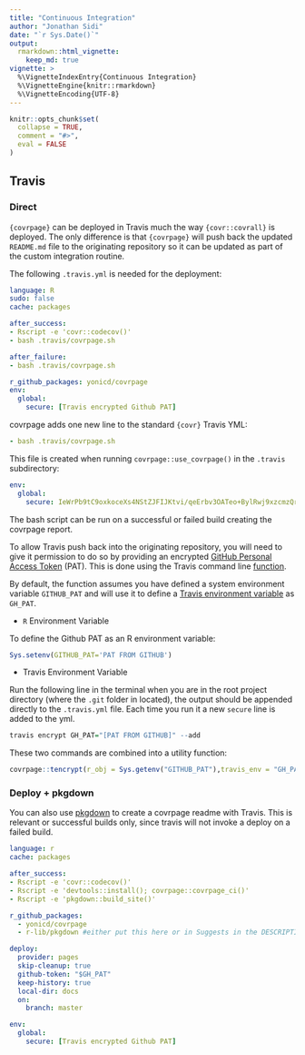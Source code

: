 ```yaml
---
title: "Continuous Integration"
author: "Jonathan Sidi"
date: "`r Sys.Date()`"
output: 
  rmarkdown::html_vignette: 
    keep_md: true
vignette: >
  %\VignetteIndexEntry{Continuous Integration}
  %\VignetteEngine{knitr::rmarkdown}
  %\VignetteEncoding{UTF-8}
---
```


```r
knitr::opts_chunk$set(
  collapse = TRUE,
  comment = "#>",
  eval = FALSE
)
```

## Travis

### Direct

`{covrpage}` can be deployed in Travis much the way `{covr::covrall}` is deployed. The only difference is that `{covrpage}` will push back the updated `README.md` file to the originating repository so it can be updated as part of the custom integration routine. 

The following `.travis.yml` is needed for the deployment:

```yml
language: R
sudo: false
cache: packages

after_success:
- Rscript -e 'covr::codecov()'
- bash .travis/covrpage.sh

after_failure:
- bash .travis/covrpage.sh

r_github_packages: yonicd/covrpage
env:
  global:
    secure: [Travis encrypted Github PAT]

```

covrpage adds one new line to the standard `{covr}` Travis YML:

```yml
- bash .travis/covrpage.sh
```

This file is created when running `covrpage::use_covrpage()` in the `.travis` subdirectory:

```yml
env:
  global:
    secure: IeWrPb9tC9oxkoceXs4NStZJFIJKtvi/qeErbv3OATeo+BylRwj9xzcmzQrV8ps...
```

The bash script can be run on a successful or failed build creating the covrpage report. 

To allow Travis push back into the originating repository, you will need to give it permission to do so by providing an encrypted [GitHub Personal Access Token](https://github.com/settings/tokens) (PAT). This is done using the Travis command line [function](https://docs.travis-ci.com/user/encryption-keys/).

By default, the function assumes you have defined a system environment variable `GITHUB_PAT` and will use it to define a [Travis environment variable](https://docs.travis-ci.com/user/environment-variables/) as `GH_PAT`.

  - `R` Environment Variable

To define the Github PAT as an R environment variable:

```r
Sys.setenv(GITHUB_PAT='PAT FROM GITHUB')
```

  - Travis Environment Variable

Run the following line in the terminal when you are in the root project directory (where the `.git` folder in located), the output should be appended directly to the `.travis.yml` file. Each time you run it a new `secure` line is added to the yml.

```r
travis encrypt GH_PAT="[PAT FROM GITHUB]" --add
```

These two commands are combined into a utility function:

```r
covrpage::tencrypt(r_obj = Sys.getenv("GITHUB_PAT"),travis_env = "GH_PAT",add = TRUE)
```


### Deploy + pkgdown

You can also use [pkgdown](https://www.github.com/r-lib/pkgdown) to create a covrpage readme with Travis. This is relevant or successful builds only, since travis will not invoke a deploy on a failed build.

```yml
language: r
cache: packages

after_success:
- Rscript -e 'covr::codecov()'
- Rscript -e 'devtools::install(); covrpage::covrpage_ci()'
- Rscript -e 'pkgdown::build_site()'

r_github_packages: 
  - yonicd/covrpage
  - r-lib/pkgdown #either put this here or in Suggests in the DESCRIPTION file

deploy:
  provider: pages
  skip-cleanup: true
  github-token: "$GH_PAT"
  keep-history: true
  local-dir: docs
  on:
    branch: master

env:
  global:
    secure: [Travis encrypted Github PAT]
```